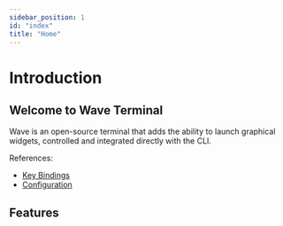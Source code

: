 ```yaml
---
sidebar_position: 1
id: "index"
title: "Home"
---
```



# Introduction

## Welcome to Wave Terminal

Wave is an open-source terminal that adds the ability to launch graphical widgets, controlled and integrated directly with the CLI.

References:

* [Key Bindings](./keybindings)
* [Configuration](./config)

## Features

<Card />
